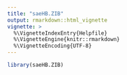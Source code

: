 ---
title: "saeHB.ZIB"
output: rmarkdown::html_vignette
vignette: >
  %\VignetteIndexEntry{Helpfile}
  %\VignetteEngine{knitr::rmarkdown}
  %\VignetteEncoding{UTF-8}
---

```{r setup}
library(saeHB.ZIB)
```
